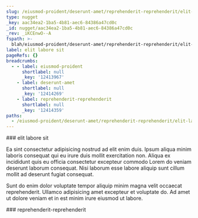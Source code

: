 ```yaml
---
slug: /eiusmod-proident/deserunt-amet/reprehenderit-reprehenderit/elit-labore-sit
type: nugget
_key: aac34ea2-1ba5-4b81-aec6-84386a47cd0c
_id: nugget/aac34ea2-1ba5-4b81-aec6-84386a47cd0c
_rev: _iKCEnwO--A
fspath: >-
  blah/eiusmod-proident/deserunt-amet/reprehenderit-reprehenderit/elit-labore-sit.md
label: elit labore sit
pageRefs: {}
breadcrumbs:
  - - label: eiusmod-proident
      shortlabel: null
      _key: '12413967'
    - label: deserunt-amet
      shortlabel: null
      _key: '12414269'
    - label: reprehenderit-reprehenderit
      shortlabel: null
      _key: '12414359'
paths:
  - /eiusmod-proident/deserunt-amet/reprehenderit-reprehenderit/elit-labore-sit
---
```


<NuggetArea>
<Nugget slug="/eiusmod-proident/deserunt-amet/reprehenderit-reprehenderit/elit-labore-sit" type="nugget" _key="aac34ea2-1ba5-4b81-aec6-84386a47cd0c" _id="nugget/aac34ea2-1ba5-4b81-aec6-84386a47cd0c" _rev="_iKCEnwO--A" fspath="blah/eiusmod-proident/deserunt-amet/reprehenderit-reprehenderit/elit-labore-sit.md" label="elit labore sit" paths="/eiusmod-proident/deserunt-amet/reprehenderit-reprehenderit/elit-labore-sit">
<NuggetBody>
### elit labore sit

Ea sint consectetur adipisicing nostrud ad elit enim duis. Ipsum aliqua minim laboris consequat qui eu irure duis mollit exercitation non. Aliqua ex incididunt quis eu officia consectetur excepteur commodo Lorem do veniam deserunt laborum consequat. Nisi laborum esse labore aliquip sunt cillum mollit ad deserunt fugiat consequat.

Sunt do enim dolor voluptate tempor aliquip minim magna velit occaecat reprehenderit. Ullamco adipisicing amet excepteur et voluptate do. Ad amet ut dolore veniam et in est minim irure eiusmod ut labore.

</NuggetBody>
<Breadcrumbs>
<Crumbs>
<Crumb _key="12413967" label="eiusmod-proident" /><Crumb _key="12414269" label="deserunt-amet" /><Crumb _key="12414359" label="reprehenderit-reprehenderit" />
</Crumbs>
</Breadcrumbs>
</Nugget>

<NuggetsInbound>
</NuggetsInbound>
<NuggetsOutbound>
</NuggetsOutbound>
</NuggetArea>
<PassagesInbound>
<Passage direction="inbound" type="passage" _key="12414359" _id="passage/12414359" _rev="_iKCEnwO---" label="reprehenderit-reprehenderit" passage="reprehenderit-reprehenderit" fspath="blah/eiusmod-proident/deserunt-amet/reprehenderit-reprehenderit" paths="/eiusmod-proident/deserunt-amet/reprehenderit-reprehenderit" slug="/eiusmod-proident/deserunt-amet/reprehenderit-reprehenderit">
<NuggetBody>
### reprehenderit-reprehenderit

</NuggetBody>
<Breadcrumbs>
<Crumbs>
<Crumb _key="12413967" label="eiusmod-proident" /><Crumb _key="12414269" label="deserunt-amet" />
</Crumbs>
</Breadcrumbs>
</Passage>

</PassagesInbound>
<PassagesOutbound>
</PassagesOutbound>